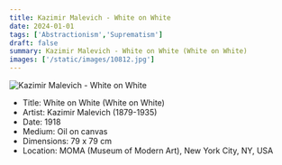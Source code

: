 ```yaml
---
title: Kazimir Malevich - White on White
date: 2024-01-01
tags: ['Abstractionism','Suprematism']
draft: false
summary: Kazimir Malevich - White on White (White on White)
images: ['/static/images/10812.jpg']
---
```


![Kazimir Malevich - White on White](/static/images/10812.jpg)

* Title: White on White (White on White)
* Artist: Kazimir Malevich (1879-1935)
* Date: 1918
* Medium: Oil on canvas
* Dimensions: 79 x 79 cm
* Location: MOMA (Museum of Modern Art), New York City, NY, USA


